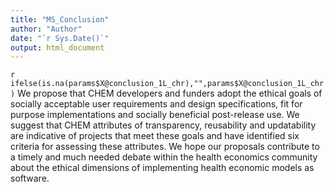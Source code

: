 ```yaml
---
title: "MS_Conclusion"
author: "Author"
date: "`r Sys.Date()`"
output: html_document
---
```

`r ifelse(is.na(params$X@conclusion_1L_chr),"",params$X@conclusion_1L_chr)` 
<!-- We have identified criteria that can be used to systematically assess the extent to which the computational implementation of health economic models adheres to transparency, reusability and updatability criteria. <!-- We have developed a prototype software framework that can support the implementation of CHEMs that largely meet these criteria. Our framework can be used as a prototype for developing future software frameworks to support ethical implementation of CHEMs.  --> 
<!-- Barriers to ethical CHEM practice arising from resource constraints should be addressed by research funders. -->
We propose that CHEM developers and funders adopt the ethical goals of socially acceptable user requirements and design specifications, fit for purpose implementations and socially beneficial post-release use. We suggest that CHEM attributes of transparency, reusability and updatability are indicative of projects that meet these goals and have identified six criteria for assessing these attributes. We hope our proposals contribute to a timely and much needed debate within the health economics community about the ethical dimensions of implementing health economic models as software.